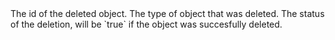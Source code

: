 <ResponseField name="id" type="string">
  The id of the deleted object.
</ResponseField>

<ResponseField name="object" type="string">
  The type of object that was deleted.
</ResponseField>

<ResponseField name="status" type="bool">
  The status of the deletion, will be `true` if the object was succesfully deleted.
</ResponseField>

